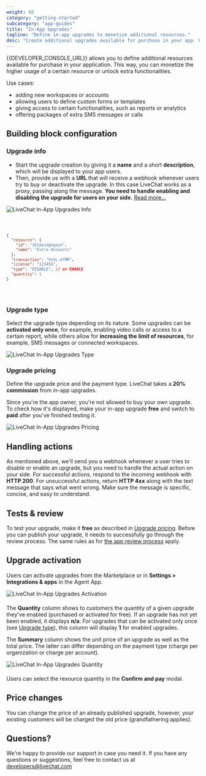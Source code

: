 ```yaml
---
weight: 80
category: "getting-started"
subcategory: "app-guides"
title: "In-App Upgrades"
tagline: "Define in-app upgrades to monetize additional resources."
desc: "Create additional upgrades available for purchase in your app. Use them to monetize the usage of resources or to unlock extra functionalities in your integration."
---
```


{{DEVELOPER_CONSOLE_URL}} allows you to define additional resources available for purchase in your application. This way, you can monetize the higher usage of a certain resource or unlock extra functionalities.

Use cases:

- adding new workspaces or accounts
- allowing users to define custom forms or templates
- giving access to certain functionalities, such as reports or analytics
- offering packages of extra SMS messages or calls

## Building block configuration

### Upgrade info

<Section>
<Text>

- Start the upgrade creation by giving it a **name** and a short **description**, which will be displayed to your app users.
- Then, provide us with a **URL** that will receive a webhook whenever users try to buy or deactivate the upgrade. In this case LiveChat works as a proxy, passing along the message. **You need to handle enabling and disabling the upgrade for users on your side.** [Read more...](#handling-actions)

<div style="max-width: 400px">
  <img src="./new-upgrade-livechat.png" alt="LiveChat In-App Upgrades Info" />
</div>

</Text>

<Code>
<CodeResponse title={'sample webhook payload'}>

```json
{
  "resource": {
    "id": "351aksdghgash",
    "name": "Extra Accounts"
  },
  "transaction": "9sSL-efMR",
  "license": "123456",
  "type": "DISABLE", // or ENABLE
  "quantity": 1
}
```

</CodeResponse>
</Code>
</Section>

### Upgrade type

 Select the upgrade type depending on its nature. Some upgrades can be **activated only once**, for example, enabling video calls or access to a certain report, while others allow for **increasing the limit of resources**, for example, SMS messages or connected workspaces.

<div style="max-width: 400px">
  <img src="./livechat-upgrade-types.png" alt="LiveChat In-App Upgrades Type" />
</div>

### Upgrade pricing

Define the upgrade price and the payment type. LiveChat takes a **20% commission** from in-app upgrades.

Since you're the app owner, you're not allowed to buy your own upgrade. To check how it's displayed, make your in-app upgrade **free** and switch to **paid** after you've finished testing it.  

<div style="max-width: 400px">
  <img src="./upgrade-pricing-livechat.png" alt="LiveChat In-App Upgrades Pricing" />
</div>

## Handling actions

As mentioned above, we'll send you a webhook whenever a user tries to disable or enable an upgrade, but you need to handle the actual action on your side. For successful actions, respond to the incoming webhook with **HTTP 200**. For unsuccessful actions, return **HTTP 4xx** along with the text message that says what went wrong. Make sure the message is specific, concise, and easy to understand.

## Tests & review

To test your upgrade, make it **free** as described in [Upgrade pricing](#upgrade-pricing).
Before you can publish your upgrade, it needs to successfully go through the review process. The same rules as for [the app review process](/monetization/app-review-process/) apply.

## Upgrade activation

Users can activate upgrades from the Marketplace or in **Settings > Integrations & apps** in the Agent App.

<div style="max-width: 750px; margin-bottom: 20px">
  <img src="./in-app-upgrades-livechat-agent-app.png" alt="LiveChat In-App Upgrades Activation" />
</div>

The **Quantity** column shows to customers the quantity of a given upgrade they've enabled (purchased or activated for free). If an upgrade has not yet been enabled, it displays **n/a**. For upgrades that can be activated only once (see [Upgrade type](#upgrade-type)), this column will display **1** for enabled upgrades.

The **Summary** column shows the unit price of an upgrade as well as the total price. The latter can differ depending on the payment type (charge per organization or charge per account).

<div style="max-width: 750px; margin-bottom: 20px">
  <img src="./in-app-upgrades-aa-livechat-modal-2x.png" alt="LiveChat In-App Upgrades Quantity" />
</div>

Users can select the resource quantity in the **Confirm and pay** modal.

## Price changes

You can change the price of an already published upgrade, however, your existing customers will be charged the old price (grandfathering applies).
## Questions?

We're happy to provide our support in case you need it. If you have any questions or suggestions, feel free to contact us at [developers@livechat.com](mailto:developers@livechat.com)
